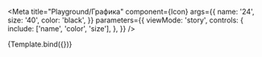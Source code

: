 
<Meta
  title="Playground/Графика"
  component={Icon}
  args={{
    name: '24',
    size: '40',
    color: 'black',
  }}
  parameters={{
    viewMode: 'story',
    controls: {
      include: ['name', 'color', 'size'],
    },
  }}
/>


<Canvas>
  <Story name="Иконка">{Template.bind({})}</Story>
</Canvas>
